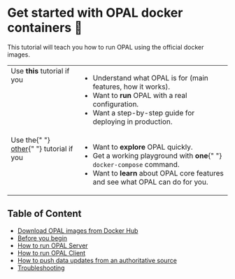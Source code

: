 # Get started with OPAL docker containers 🚀

This tutorial will teach you how to run OPAL using the official docker images.

<table>
  <tbody>
    <tr>
      <td valign="top" align="left">
        Use <strong>this</strong> tutorial if you
      </td>
      <td valign="top" align="left">
        <ul>
          <li>Understand what OPAL is for (main features, how it works).</li>
          <li>
            Want to <strong>run</strong> OPAL with a real configuration.
          </li>
          <li>Want a step-by-step guide for deploying in production.</li>
        </ul>
      </td>
    </tr>
    <tr>
      <td valign="top" align="left">
        Use the{" "}
        <a href="/getting-started/quickstart/opal-playground/overview">other</a>{" "}
        tutorial if you
      </td>
      <td valign="top" align="left">
        <ul>
          <li>
            Want to <strong>explore</strong> OPAL quickly.
          </li>
          <li>
            Get a working playground with <strong>one</strong>{" "}
            <code>docker-compose</code> command.
          </li>
          <li>
            Want to <strong>learn</strong> about OPAL core features and see what
            OPAL can do for you.
          </li>
        </ul>
      </td>
    </tr>
  </tbody>
</table>

## Table of Content

- [Download OPAL images from Docker Hub](#download-images)
- [Before you begin](#before-you-begin)
- [How to run OPAL Server](#run-server)
- [How to run OPAL Client](#run-client)
- [How to push data updates from an authoritative source](#push-updates)
- [Troubleshooting](#troubleshooting)
